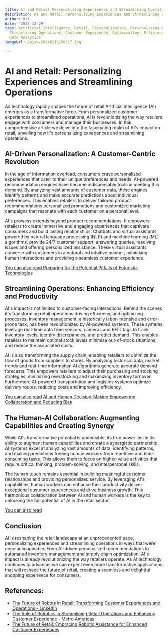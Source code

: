 ```yaml
---
title: AI and Retail Personalizing Experiences and Streamlining Operations
description: AI and Retail Personalizing Experiences and Streamlining Operations
author: Usf
date: '2023-12-29'
tags: Artificial Intelligence, Retail, Personalization, Personalizing Experiences,
  Streamlining Operations, Customer Experience, Optimization, Efficiency, Automation,
  Data Analytics
imageUrl: /pixa/20240116150317.jpg

---
```

# AI and Retail: Personalizing Experiences and Streamlining Operations

As technology rapidly  shapes the future of  retail  Artificial Intelligence (AI) emerges as a transformative force. From personalized customer  experiences to  streamlined operations, AI is revolutionizing the way retailers  engage with consumers  and manage their businesses. In this comprehensive  article we delve into the fascinating realm of AI's impact  on retail, unveiling how it's personalizing experiences and streamlining operations.

## AI-Driven Personalization: A Customer-Centric Revolution

In the age of information overload, consumers crave personalized experiences that cater to their unique preferences and needs. AI-powered recommendation engines have become indispensable tools in meeting this demand. By analyzing vast  amounts of  customer data,  these engines identify patterns and make accurate predictions about individual preferences. This enables retailers to deliver tailored product recommendations personalized promotions and customized marketing campaigns that resonate with each customer on  a personal level.

AI's prowess extends beyond product recommendations. It  empowers retailers  to create immersive and  engaging experiences that  captivate consumers and build lasting relationships. Chatbots and virtual assistants,  powered by natural language processing (NLP) and machine learning (ML) algorithms,  provide 24/7 customer support, answering queries,  resolving issues  and offering personalized assistance. These virtual assistants converse with customers in a natural and intuitive  manner,  mimicking human interactions and providing a seamless customer experience.

[You can also read Preparing for the Potential Pitfalls of Futuristic Technologies](Preparing%20for%20the%20Potential%20Pitfalls%20of%20Futuristic%20Technologies)


## Streamlining Operations: Enhancing Efficiency and Productivity

AI's impact is not limited to  customer-facing interactions. Behind the scenes it's transforming retail operations driving efficiency, and optimizing processes. Inventory management, a historically labor-intensive and error-prone  task, has been revolutionized  by AI-powered systems. These systems leverage real-time data from sensors, cameras and RFID tags to track inventory  levels, identify discrepancies,  and predict demand.  This enables retailers to maintain optimal stock levels minimize out-of-stock situations, and reduce the associated costs.

AI is  also transforming the supply chain, enabling retailers to optimize the flow of goods from suppliers to stores. By analyzing historical data, market trends and real-time information AI algorithms generate accurate demand forecasts. This empowers  retailers to adjust  their purchasing and  stocking strategies, minimizing overstocking and maximizing inventory turnover. Furthermore AI-powered transportation  and logistics systems optimize delivery  routes, reducing  costs and improving efficiency.

[You can also read AI and Human Decision-Making Empowering Collaboration and Reducing Bias](AI%20and%20Human%20Decision-Making%20Empowering%20Collaboration%20and%20Reducing%20Bias)


## The Human-AI Collaboration: Augmenting Capabilities and Creating Synergy

While AI's transformative potential is undeniable, its true power lies in its ability to augment human capabilities and create a synergistic  partnership. AI systems excel at analyzing  vast amounts of data, identifying patterns, and making  predictions freeing human workers from  repetitive and time-consuming tasks. This allows  them  to focus on higher-value activities  that require critical thinking, problem-solving, and interpersonal skills.

The human touch remains  essential in building meaningful  customer relationships and providing personalized service. By leveraging AI's capabilities, human workers can enhance their productivity deliver exceptional customer experiences and  drive business growth. This harmonious collaboration between AI and human workers  is the key to unlocking  the  full potential of AI in the retail sector.

[You can also read  ]()


## Conclusion

AI is reshaping the retail landscape at an  unprecedented pace,  personalizing  experiences and streamlining operations in ways that were once unimaginable. From AI-driven personalized  recommendations to automated inventory management and supply  chain optimization, AI's  impact is already revolutionizing the way retailers operate. As AI technology continues to advance, we can expect even more transformative applications that will reshape the future of retail, creating a seamless and delightful shopping experience for consumers.

## References:
- [The Future of Robots in Retail: Transforming Customer Experiences and Operations - LinkedIn](https://www.linkedin.com/pulse/future-robots-retail-transforming-customer-operations-ben-simon)
- [The Role of Robotics in Streamlining Retail Operations and Enhancing Customer Experience - Metro Americas](https://metroamericas.com/noticias-2/the-role-of-robotics-in-streamlining-retail-operations-and-enhancing-customer-experience/677099/)
- [The Future of Retail: Embracing Robotic Assistance for Enhanced Customer Experiences](https://internationalsupermarketnews.com/the-future-of-retail-embracing-robotic-assistance-for-enhanced-customer-experiences/)
